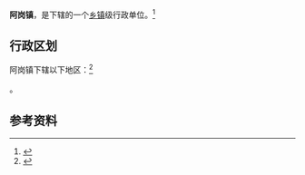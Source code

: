 {{中国乡级行政区|53/03/24/106/000}}

'''阿岗镇'''，是{{PRC admin/fullname|53/03/24/106/000|3}}下辖的一个[[乡镇|乡镇]]级行政单位。<ref>{{PRC admin/ref sgc|{{PRC admin/parent|53/03/24/106/000}}}}</ref>

== 行政区划 ==

阿岗镇下辖以下地区：<ref>{{PRC admin/ref sgc|53/03/24/106/000}}</ref>

{{PRC admin/children|53/03/24/106/000}}。

== 参考资料 ==

{{reflist}}

{{行政区划小作品}}
{{PRC admin/navcat|53/03/24/106/000}}